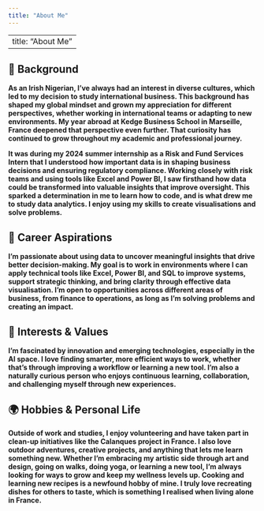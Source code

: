 ```yaml
---
title: "About Me"
---
```


---
title: "About Me"
---
::: {.about-section}
## 🧩 Background

**As an Irish Nigerian, I’ve always had an interest in diverse cultures, which led to my decision to study international business. This background has shaped my global mindset and grown my appreciation for different perspectives, whether working in international teams or adapting to new environments. My year abroad at Kedge Business School in Marseille, France deepened that perspective even further. That curiosity has continued to grow throughout my academic and professional journey.**

**It was during my 2024 summer internship as a Risk and Fund Services Intern that I understood how important data is in shaping business decisions and ensuring regulatory compliance. Working closely with risk teams and using tools like Excel and Power BI, I saw firsthand how data could be transformed into valuable insights that improve oversight. This sparked a determination in me to learn how to code, and is what drew me to study data analytics. I enjoy using my skills to create visualisations and solve problems.**
:::

::: {.about-section}
## 🎯 Career Aspirations

**I’m passionate about using data to uncover meaningful insights that drive better decision-making. My goal is to work in environments where I can apply technical tools like Excel, Power BI, and SQL to improve systems, support strategic thinking, and bring clarity through effective data visualisation. I'm open to opportunities across different areas of business, from finance to operations, as long as I'm solving problems and creating an impact.**
:::

::: {.about-section}
## 🌱 Interests & Values

**I'm fascinated by innovation and emerging technologies, especially in the AI space. I love finding smarter, more efficient ways to work, whether that’s through improving a workflow or learning a new tool. I'm also a naturally curious person who enjoys continuous learning, collaboration, and challenging myself through new experiences.**
:::

::: {.about-section}
## 🌍 Hobbies & Personal Life

**Outside of work and studies, I enjoy volunteering and have taken part in clean-up initiatives like the Calanques project in France. I also love outdoor adventures, creative projects, and anything that lets me learn something new. Whether I’m embracing my artistic side through art and design, going on walks, doing yoga, or learning a new tool, I’m always looking for ways to grow and keep my wellness levels up. Cooking and learning new recipes is a newfound hobby of mine. I truly love recreating dishes for others to taste, which is something I realised when living alone in France.**
:::
